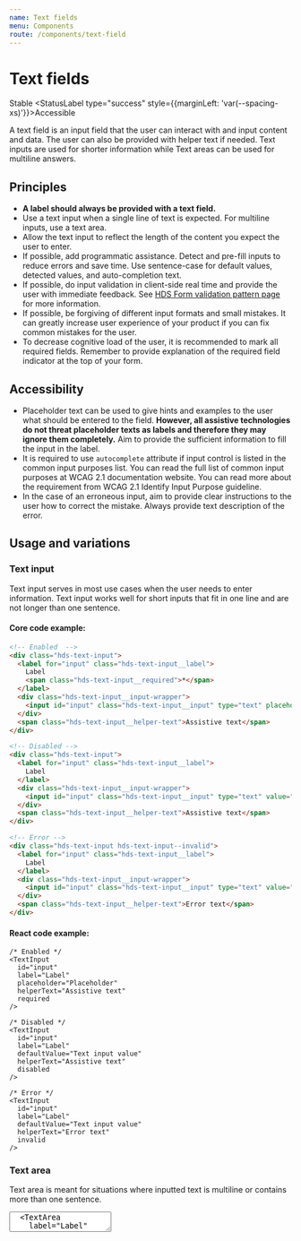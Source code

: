 ```yaml
---
name: Text fields
menu: Components
route: /components/text-field
---
```




# Text fields

<StatusLabel type="info">Stable</StatusLabel>
<StatusLabel type="success" style={{marginLeft: 'var(--spacing-xs)'}}>Accessible</StatusLabel>

<LargeParagraph>
  A text field is an input field that the user can interact with and input content and data. The user can also be provided with helper text if needed. Text inputs are used for shorter information while Text areas can be used for multiline answers.
</LargeParagraph>

## Principles
- **A label should always be provided with a text field.**
- Use a text input when a single line of text is expected. For multiline inputs, use a text area.
- Allow the text input to reflect the length of the content you expect the user to enter.
- If possible, add programmatic assistance. Detect and pre-fill inputs to reduce errors and save time. Use sentence-case for default values, detected values, and auto-completion text.
- If possible, do input validation in client-side real time and provide the user with immediate feedback. See [HDS Form validation pattern page](/patterns/form-validation) for more information.
- If possible, be forgiving of different input formats and small mistakes. It can greatly increase user experience of your product if you can fix common mistakes for the user.
- To decrease cognitive load of the user, it is recommended to mark all required fields. Remember to provide explanation of the required field indicator at the top of your form.

## Accessibility
- Placeholder text can be used to give hints and examples to the user what should be entered to the field. **However, all assistive technologies do not threat placeholder texts as labels and therefore they may ignore them completely.** Aim to provide the sufficient information to fill the input in the label.
- It is required to use `autocomplete` attribute if input control is listed in the common input purposes list. You can read the full list of common input purposes at <Link href="https://www.w3.org/TR/WCAG21/#input-purposes" external>WCAG 2.1 documentation website</Link>. You can read more about the requirement from <Link href="https://www.w3.org/WAI/WCAG21/Understanding/identify-input-purpose" external>WCAG 2.1 Identify Input Purpose guideline</Link>.
- In the case of an erroneous input, aim to provide clear instructions to the user how to correct the mistake. Always provide text description of the error.

## Usage and variations

### Text input

Text input serves in most use cases when the user needs to enter information. Text input works well for short inputs that fit in one line and are not longer than one sentence.

<Playground>
  <TextInput
    id="input"
    label="Label"
    placeholder="Placeholder"
    helperText="Assistive text"
    required
  />
  <TextInput
    label="Label"
    defaultValue="Text input value"
    helperText="Assistive text"
    style={{marginTop: 'var(--spacing-s)'}}
    disabled
  />
  <TextInput
    id="input-invalid"
    label="Label"
    defaultValue="Text input value"
    helperText="Error text"
    style={{marginTop: 'var(--spacing-s)'}}
    invalid
  />
</Playground>

#### Core code example:
```html
<!-- Enabled  -->
<div class="hds-text-input">
  <label for="input" class="hds-text-input__label">
    Label
    <span class="hds-text-input__required">*</span>
  </label>
  <div class="hds-text-input__input-wrapper">
    <input id="input" class="hds-text-input__input" type="text" placeholder="Placeholder" required />
  </div>
  <span class="hds-text-input__helper-text">Assistive text</span>
</div>

<!-- Disabled -->
<div class="hds-text-input">
  <label for="input" class="hds-text-input__label">
    Label
  </label>
  <div class="hds-text-input__input-wrapper">
    <input id="input" class="hds-text-input__input" type="text" value="Text input value" disabled />
  </div>
  <span class="hds-text-input__helper-text">Assistive text</span>
</div>

<!-- Error -->
<div class="hds-text-input hds-text-input--invalid">
  <label for="input" class="hds-text-input__label">
    Label
  </label>
  <div class="hds-text-input__input-wrapper">
    <input id="input" class="hds-text-input__input" type="text" value="Text input value" />
  </div>
  <span class="hds-text-input__helper-text">Error text</span>
</div>
```

#### React code example:
```tsx
/* Enabled */
<TextInput
  id="input"
  label="Label"
  placeholder="Placeholder"
  helperText="Assistive text"
  required
/>

/* Disabled */
<TextInput
  id="input"
  label="Label"
  defaultValue="Text input value"
  helperText="Assistive text"
  disabled
/>

/* Error */
<TextInput
  id="input"
  label="Label"
  defaultValue="Text input value"
  helperText="Error text"
  invalid
/>
```

### Text area

Text area is meant for situations where inputted text is multiline or contains more than one sentence.

<Playground>
  <TextArea
    id="textarea"
    label="Label"
    placeholder="Placeholder"
    helperText="Assistive text"
    required
  />
  <TextArea
    label="Label"
    defaultValue="Text area value"
    helperText="Assistive text"
    style={{marginTop: 'var(--spacing-s)'}}
    disabled
  />
  <TextArea
    id="textarea-invalid"
    label="Label"
    defaultValue="Text area value"
    helperText="Error text"
    style={{marginTop: 'var(--spacing-s)'}}
    invalid
/>
</Playground>

#### Core code example:
```html
<!-- Enabled  -->
<div class="hds-text-input">
  <label for="textarea" class="hds-text-input__label">
    Label
    <span class="hds-text-input__required">*</span>
  </label>
  <div class="hds-text-input__input-wrapper">
    <textarea id="textarea" class="hds-text-input__input" placeholder="Placeholder" required></textarea>
  </div>
  <span class="hds-text-input__helper-text">Assistive text</span>
</div>

<!-- Disabled -->
<div class="hds-text-input">
  <label for="textarea" class="hds-text-input__label">
    Label
  </label>
  <div class="hds-text-input__input-wrapper">
    <textarea id="textarea" class="hds-text-input__input" disabled>
      Text area value
    </textarea>
  </div>
  <span class="hds-text-input__helper-text">Assistive text</span>
</div>

<!-- Error -->
<div class="hds-text-input hds-text-input--invalid">
  <label for="textarea" class="hds-text-input__label">
    Label
  </label>
  <div class="hds-text-input__input-wrapper">
    <textarea id="textarea" class="hds-text-input__input">
      Text area value
    </textarea>
  </div>
  <span class="hds-text-input__helper-text">Error text</span>
</div>
```

#### React code example:
```tsx
/* Enabled */
<TextArea
  id="textarea"
  label="Label"
  placeholder="Placeholder"
  helperText="Assistive text"
  required
/>

/* Disabled */
<TextArea
  id="textarea"
  label="Label"
  defaultValue="Text input value"
  helperText="Assistive text"
  disabled
/>

/* Error */
<TextArea
  id="textarea"
  label="Label"
  defaultValue="Text input value"
  helperText="Error text"
  invalid
/>
```

### Read-only

Read-only text input is used to indicate an input among other inputs that cannot be edited. This is needed in situations where, for example, the information has been gathered from other source and filled automatically. Read-only fields should not be confused with disabled text fields. Disabled text fields are used when there is an action the user can make to activate the field. Read-only text fields will stay uneditable in the same view.

<Playground>
  <TextInput
    label="Label"
    defaultValue="Read-only value"
    helperText="Assistive text"
    readOnly
  />
</Playground>

#### Core code example:
```html
<div class="hds-text-input">
  <label for="input" class="hds-text-input__label">
    Label
  </label>
  <div class="hds-text-input__input-wrapper">
    <input id="input" class="hds-text-input__input" type="text" value="Text input value" readonly />
  </div>
  <span class="hds-text-input__helper-text">Assistive text</span>
</div>
```

#### React code example:
```tsx
<TextInput
  id="textarea"
  label="Label"
  defaultValue="Text input value"
  helperText="Assistive text"
  readOnly
/>
```

### With tooltip

Both text input and text area can be provided with additional tooltip. Tooltip information should be considered as extra information, for example, why this information is gathered or how is it used. The user should have sufficient information on how to fill the input field in label and assistive text. You can find more information about Tooltips how they are used from the [Tooltip documentation page](/components/tooltip).

<Playground>
  <TextInput
    id="input-tooltip"
    label="Label"
    placeholder="Placeholder"
    tooltipLabel="Tooltip label"
    tooltipButtonLabel="Tooltip button label"
    tooltipText="Tooltips contain &quot;nice to have&quot; information. Default Tooltip contents should not be longer than two to three sentences. For longer descriptions, provide a link to a separate page."
  />
  <TextArea
    id="textarea-tooltip"
    label="Label"
    placeholder="Placeholder"
    tooltipLabel="Tooltip label"
    tooltipButtonLabel="Tooltip button label"
    tooltipText="Tooltips contain &quot;nice to have&quot; information. Default Tooltip contents should not be longer than two to three sentences. For longer descriptions, provide a link to a separate page."
    style={{marginTop: 'var(--spacing-s)'}}
  />
</Playground>

#### React code example:
```tsx
/* Text input */
<TextInput
  id="input"
  label="Label"
  placeholder="Placeholder"
  tooltipLabel="Tooltip label"
  tooltipButtonLabel="Tooltip button label"
  tooltipText="Tooltips contain &quot;nice to have&quot; information. Default Tooltip contents should not be longer than two to three sentences. For longer descriptions, provide a link to a separate page."
/>

/* Text area */
<TextArea
  id="textarea"
  label="Label"
  placeholder="Placeholder"
  tooltipLabel="Tooltip label"
  tooltipButtonLabel="Tooltip button label"
  tooltipText="Tooltips contain &quot;nice to have&quot; information. Default Tooltip contents should not be longer than two to three sentences. For longer descriptions, provide a link to a separate page."
/>
```

## Demos & API

### Core

[Text inputs in hds-core](/storybook/core/?path=/story/components-text-input--default)

[Text areas in hds-core](/storybook/core/?path=/story/components-textarea--default)

### React

[Text inputs in hds-react](/storybook/react/?path=/story/components-textinput--default)

[TextInput API](/storybook/react/?path=/docs/components-textinput--default)

[Text areas in hds-react](/storybook/react/?path=/story/components-textarea--default)

[TextArea API](/storybook/react/?path=/docs/components-textarea--default)
